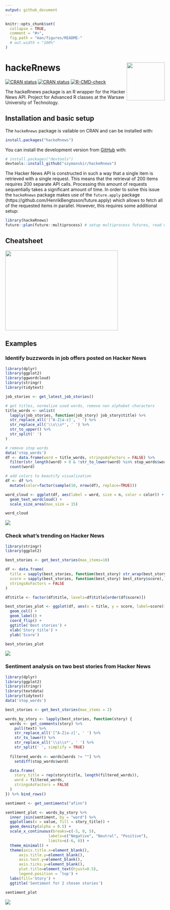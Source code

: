 ```yaml
---
output: github_document
---
```


<!-- README.md is generated from README.Rmd. Please edit that file -->

```r
knitr::opts_chunk$set(
  collapse = TRUE,
  comment = "#>",
  fig.path = "man/figures/README-"
  # out.width = "100%"
)
```

# hackeRnews <img src="man/figures/logo.png" align="right" width="120" />

<!-- badges: start -->
[![CRAN status](https://www.r-pkg.org/badges/version/hackeRnews)](https://CRAN.R-project.org/package=hackeRnews)
[![CRAN status](https://cranlogs.r-pkg.org/badges/grand-total/hackeRnews)](https://CRAN.R-project.org/package=hackeRnews)
[![R-CMD-check](https://github.com/szymanskir/hackeRnews/actions/workflows/R-CMD-check.yaml/badge.svg)](https://github.com/szymanskir/hackeRnews/actions/workflows/R-CMD-check.yaml)
<!-- badges: end -->

The hackeRnews package is an R wrapper for the Hacker News API. Project for Advanced R classes at the Warsaw University of Technology.

## Installation and basic setup

The `hackeRnews` package is vailable on CRAN and can be installed with:
```r
install.packages("hackeRnews")
```

You can install the development version from [GitHub](https://github.com/) with:

``` r
# install.packages("devtools")
devtools::install_github("szymanskir/hackeRnews")
```

The Hacker News API is constructed in such a way that a single item is retrieved with a single request. This means that the retrieval of 200 items requires 200 separate API calls. Processing this amount of requests sequentially takes a significant amount of time. In order to solve this issue the `hackeRnews` package makes use of the `future.apply` package (https://github.com/HenrikBengtsson/future.apply) which allows to fetch all of the requested items in parallel. However, this requires some additional setup:

```r
library(hackeRnews)
future::plan(future::multiprocess) # setup multiprocess futures, read more at https://github.com/HenrikBengtsson/future
```

## Cheatsheet

<a href="https://github.com/szymanskir/hackeRnews/blob/master/cheatsheet/cheatsheet.pdf"><img src="man/figures/cheatsheet.png" width="356" height="252"/></a>  

## Examples

### Identify buzzwords in job offers posted on Hacker News
```r
library(dplyr)
library(ggplot2)
library(ggwordcloud)
library(stringr)
library(tidytext)

job_stories <- get_latest_job_stories()

# get titles, normalize used words, remove non alphabet characters
title_words <- unlist(
  lapply(job_stories, function(job_story) job_story$title) %>% 
  str_replace_all('[^A-Z|a-z]', ' ') %>% 
  str_replace_all('\\s\\s*', ' ') %>% 
  str_to_upper() %>% 
  str_split(' ')
)

# remove stop words
data('stop_words')
df <- data.frame(word = title_words, stringsAsFactors = FALSE) %>% 
  filter(str_length(word) > 0 & !str_to_lower(word) %in% stop_words$word) %>% 
  count(word)

# add colors to beautify visualization
df <- df %>% 
  mutate(color=factor(sample(10, nrow(df), replace=TRUE)))

word_cloud <- ggplot(df, aes(label = word, size = n, color = color)) + 
  geom_text_wordcloud() + 
  scale_size_area(max_size = 15)

word_cloud
```

<img src="man/figures/word_cloud.png"/>

### Check what's trending on Hacker News
```r
library(stringr)
library(ggplot2)

best_stories <- get_best_stories(max_items=10)

df <- data.frame(
  title = sapply(best_stories, function(best_story) str_wrap(best_story$title, 42)),
  score = sapply(best_stories, function(best_story) best_story$score),
  stringsAsFactors = FALSE
)

df$title <- factor(df$title, levels=df$title[order(df$score)])

best_stories_plot <- ggplot(df, aes(x = title, y = score, label=score)) +
  geom_col() +
  geom_label() +
  coord_flip() +
  ggtitle('Best stories') +
  xlab('Story title') +
  ylab('Score')

best_stories_plot
```

<img src="man/figures/best_stories.png"/>

### Sentiment analysis on two best stories from Hacker News

```r
library(dplyr)
library(ggplot2)
library(stringr)
library(textdata)
library(tidytext)
data('stop_words')

best_stories <- get_best_stories(max_items = 2)

words_by_story <- lapply(best_stories, function(story) {
  words <- get_comments(story) %>% 
    pull(text) %>% 
    str_replace_all('[^A-Z|a-z]', ' ') %>%
    str_to_lower() %>%
    str_replace_all('\\s\\s*', ' ') %>% 
    str_split(' ', simplify = TRUE)
  
  filtered_words <- words[words != ""] %>% 
    setdiff(stop_words$word)

  data.frame(
    story_title = rep(story$title, length(filtered_words)),
    word = filtered_words,
    stringsAsFactors = FALSE
  )
}) %>% bind_rows()

sentiment <- get_sentiments("afinn")

sentiment_plot <- words_by_story %>% 
  inner_join(sentiment, by = "word") %>% 
  ggplot(aes(x = value, fill = story_title)) +
  geom_density(alpha = 0.5) +
  scale_x_continuous(breaks=c(-5, 0, 5),
                   labels=c("Negative", "Neutral", "Positive"),
                   limits=c(-6, 6)) +
  theme_minimal() +
  theme(axis.title.x=element_blank(),
      axis.title.y=element_blank(),
      axis.text.y=element_blank(),
      axis.ticks.y=element_blank(),
      plot.title=element_text(hjust=0.5),
      legend.position = 'top') +
  labs(fill='Story') +
  ggtitle('Sentiment for 2 chosen stories')

sentiment_plot
```

<img src="man/figures/sentiment.png"/>
